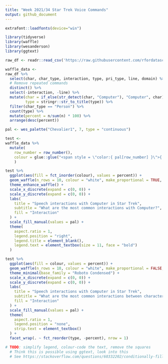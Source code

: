 ```yaml
---
title: "Week 2021/34 Star Trek Voice Commands"
output: github_document
---
```


```r
extrafont::loadfonts(device="win")

library(tidyverse)
library(waffle)
library(wesanderson)
library(ggtext)

raw_df <- readr::read_csv('https://raw.githubusercontent.com/rfordatascience/tidytuesday/master/data/2021/2021-08-17/computer.csv')
```

```r
waffle_data <-
raw_df %>%
  select(char, char_type, interaction, type, pri_type, line, domain) %>%
  # Remove repeated commands
  distinct() %>%
  select(-interaction, -line) %>%
  mutate(char = if_else(str_detect(char, "Computer"), "Computer", char),
         type = stringr::str_to_title(type)) %>%
  filter(char_type == "Person") %>%
  count(type) %>%
  mutate(percent = n/sum(n) * 100) %>%
  arrange(desc(percent))

pal <- wes_palette("Chevalier1", 7, type = "continuous")
```


```r
test <-
waffle_data %>%
  mutate(
    row_number = row_number(),
    colour = glue::glue("<span style = \"color:{ pal[row_number] }\">{ type }</span>")
    )
```


```r
test %>%
  ggplot(aes(fill = fct_inorder(colour), values = percent)) +
  geom_waffle(n_rows = 10, colour = "white", make_proportional = TRUE, size = 1, radius = unit(2, "pt")) +
  theme_enhance_waffle() +
  scale_x_discrete(expand = c(0, 0)) +
  scale_y_discrete(expand = c(0, 0)) +
  labs(
    title = "Speech interactions with Computer in Star Trek",
    subtitle = "What are the most common interactions with Computer?",
    fill = "Interaction"
  ) +
  scale_fill_manual(values = pal) +
  theme(
    aspect.ratio = 1,
    legend.position = "right",
    legend.title = element_blank(),
    legend.text = element_textbox(size = 11, face = "bold")
  )
```

```r
test %>%
  ggplot(aes(fill = colour, values = percent)) +
  geom_waffle(n_rows = 10, colour = "white", make_proportional = FALSE, size = 1) +
  theme_minimal(base_family = "Roboto Condensed") +
  scale_x_discrete(expand = c(0, 0)) +
  scale_y_discrete(expand = c(0, 0)) +
  labs(
    title = "Speech interactions with Computer in Star Trek",
    subtitle = "What are the most common interactions between characters and Computer?",
    fill = "Interaction"
  ) +
  scale_fill_manual(values = pal) +
  theme(
    aspect.ratio = 1,
    legend.position = "none",
    strip.text = element_textbox()
  ) +
  facet_wrap(. ~ fct_reorder(type, -percent), nrow = 1)
```

```r
# TODO: simplify legend, colour-code the text, remove the squares
  # Think this is possible using ggtext, look into this
  # See https://stackoverflow.com/questions/60332202/conditionally-fill-ggtext-text-boxes-in-facet-wrap for potential solution
```

